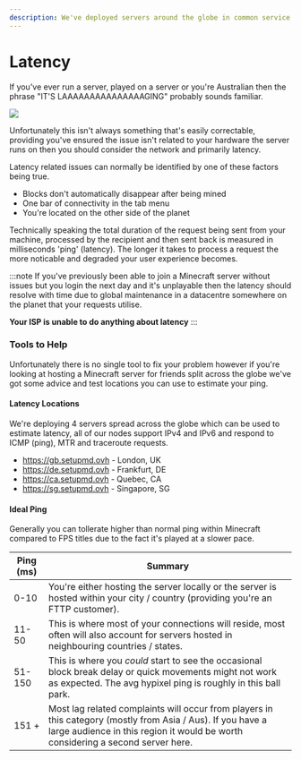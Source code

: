 ```yaml
---
description: We've deployed servers around the globe in common service deployment zones to help you determine roughly the ping delay you can expect to see.
---
```


# Latency

If you've ever run a server, played on a server or you're Australian then the phrase "IT'S LAAAAAAAAAAAAAAAGING" probably sounds familiar.

<img src="https://preview.redd.it/0ko09k6f94t81.png?auto=webp&s=353eeecf671eeb60e4f39c288d81090fe2659242"/>

Unfortunately this isn't always something that's easily correctable, providing you've ensured the issue isn't related to your hardware the server runs on then you should consider the network and primarily latency.

Latency related issues can normally be identified by one of these factors being true.

- Blocks don't automatically disappear after being mined 
- One bar of connectivity in the tab menu
- You're located on the other side of the planet

Technically speaking the total duration of the request being sent from your machine, processed by the recipient and then sent back is measured in milliseconds 'ping' (latency). The longer it takes to process a request the more noticable and degraded your user experience becomes.

:::note
If you've previously been able to join a Minecraft server without issues but you login the next day and it's unplayable then the latency should resolve with time due to global maintenance in a datacentre somewhere on the planet that your requests utilise.

<strong>Your ISP is unable to do anything about latency</strong>
:::

### Tools to Help 

Unfortunately there is no single tool to fix your problem however if you're looking at hosting a Minecraft server for friends split across the globe we've got some advice and test locations you can use to estimate your ping.

#### Latency Locations 

We're deploying 4 servers spread across the globe which can be used to estimate latency, all of our nodes support IPv4 and IPv6 and respond to ICMP (ping), MTR and traceroute requests.

- https://gb.setupmd.ovh - London, UK
- https://de.setupmd.ovh - Frankfurt, DE
- https://ca.setupmd.ovh - Quebec, CA
- https://sg.setupmd.ovh - Singapore, SG

#### Ideal Ping 

Generally you can tollerate higher than normal ping within Minecraft compared to FPS titles due to the fact it's played at a slower pace.

Ping (ms) | Summary
------------ | ------- 
0-10 | You're either hosting the server locally or the server is hosted within your city / country (providing you're an FTTP customer).
11-50 | This is where most of your connections will reside, most often will also account for servers hosted in neighbouring countries / states.
51-150 | This is where you *could* start to see the occasional block break delay or quick movements might not work as expected. The avg hypixel ping is roughly in this ball park.
151 + | Most lag related complaints will occur from players in this category (mostly from Asia / Aus). If you have a large audience in this region it would be worth considering a second server here.




